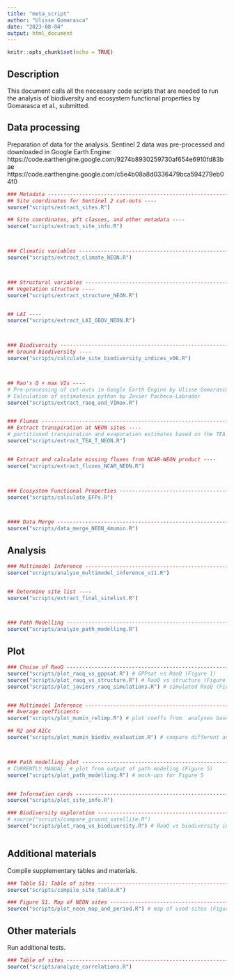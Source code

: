 ```yaml
---
title: "meta_script"
author: "Ulisse Gomarasca"
date: "2023-08-04"
output: html_document
---
```


```r
knitr::opts_chunk$set(echo = TRUE)
```

## Description

This document calls all the necessary code scripts that are needed to run the analysis of biodiversity and ecosystem functional properties by Gomarasca et al., submitted.


## Data processing
Preparation of data for the analysis.
Sentinel 2 data was pre-processed and downloaded in Google Earth Engine:
https://code.earthengine.google.com/9274b8930259730af654e6910fd83bae
https://code.earthengine.google.com/c5e4b08a8d0336479bca594279eb04f0


```r
### Metadata -------------------------------------------------------------------
## Site coordinates for Sentinel 2 cut-outs ----
source("scripts/extract_sites.R")

## Site coordinates, pft classes, and other metadata ----
source("scripts/extract_site_info.R")



### Climatic variables ---------------------------------------------------------
source("scripts/extract_climate_NEON.R")



### Structural variables -------------------------------------------------------
## Vegetation structure ----
source("scripts/extract_structure_NEON.R")


## LAI ----
source("scripts/extract_LAI_GBOV_NEON.R")



### Biodiversity ---------------------------------------------------------------
## Ground biodiversity ----
source("scripts/calculate_site_biodiversity_indices_v06.R")



## Rao's Q + max VIs ----
# Pre-processing of cut-outs in Google Earth Engine by Ulisse Gomarasca, Marco Girardello, Guido Ceccherini
# Calculation of estimatesin python by Javier Pacheco-Labrador
source("scripts/extract_raoq_and_VImax.R")


### Fluxes ---------------------------------------------------------------------
## Extract transpiration at NEON sites ----
# partitioned transpiration and evaporation estimates based on the TEA algorithm by Nelson et al., 2018
source("scripts/extract_TEA_T_NEON.R")


## Extract and calculate missing fluxes from NCAR-NEON product ----
source("scripts/extract_fluxes_NCAR_NEON.R")



### Ecosystem Functional Properties --------------------------------------------
source("scripts/calculate_EFPs.R")



#### Data Merge ----------------------------------------------------------------
source("scripts/data_merge_NEON_4mumin.R")

```


## Analysis

```r
### Multimodel Inference -------------------------------------------------------
source("scripts/analyze_multimodel_inference_v11.R")


## Determine site list ----
source("scripts/extract_final_sitelist.R")



### Path Modelling -------------------------------------------------------------
source("scripts/analyze_path_modelling.R")

```


## Plot

```r
### Choise of RaoQ -------------------------------------------------------------
source("scripts/plot_raoq_vs_gppsat.R") # GPPsat vs RaoQ (Figure 1)
source("scripts/plot_raoq_vs_structure.R") # RaoQ vs structure (Figure 2)
source("scripts/plot_javiers_raoq_simulations.R") # simulated RaoQ (Figure 3)


### Multimodel Inference -------------------------------------------------------
## Average coefficients
source("scripts/plot_mumin_relimp.R") # plot coeffs from  analyses based on different settings (incl. Figures 4, S2, S3, S4, S5)

## R2 and AICc
source("scripts/plot_mumin_biodiv_evaluation.R") # compare different analyses (Figure S6)



### Path modelling plot --------------------------------------------------------
# CURRENTLY MANUAL: # plot from output of path modeling (Figure 5)
source("scripts/plot_path_modelling.R") # mock-ups for Figure 5


### Information cards ----------------------------------------------------------
source("scripts/plot_site_info.R")

### Biodiversity exploration ---------------------------------------------------
# source("scripts/compare_ground_satellite.R")
source("scripts/plot_raoq_vs_biodiversity.R") # RaoQ vs biodiversity indeces



```

## Additional materials
Compile supplementary tables and materials.

```r
### Table S1: Table of sites ---------------------------------------------------
source("scripts/compile_site_table.R")

### Figure S1. Map of NEON sites -----------------------------------------------
source("scripts/plot_neon_map_and_period.R") # map of used sites (Figure S1)

```

## Other materials
Run additional tests.

```r
### Table of sites -------------------------------------------------------------
source("scripts/analyze_correlations.R")

```